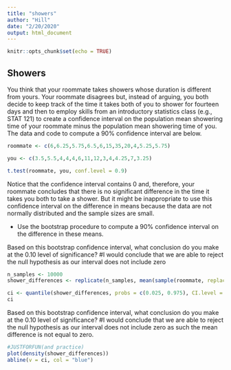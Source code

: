 ---
title: "showers"
author: "Hill"
date: "2/20/2020"
output: html_document
---

```{r setup, include=FALSE}
knitr::opts_chunk$set(echo = TRUE)
```
## Showers

You think that your roommate takes showers whose duration is different from
yours. Your roommate disagrees but, instead of arguing, you both decide to keep
track of the time it takes both of you to shower for fourteen days and then to
employ skills from an introductory statistics class (e.g., STAT 121) to create a
confidence interval on the population mean showering time of your roommate minus
the population mean showering time of you. The data and code to compute a 90%
confidence interval are below.

```{r}
roommate <- c(6,6.25,5.75,6.5,6,15,35,20,4,5.25,5.75)

you <- c(3.5,5.5,4,4,4,6,11,12,3,4,4.25,7,3.25)

t.test(roommate, you, conf.level = 0.9)
```


Notice that the confidence interval contains 0 and, therefore, your roommate
concludes that there is no significant difference in the time it takes you
both to take a shower. But it might be inappropriate to use this confidence
interval on the difference in means because the data are not normally
distributed and the sample sizes are small. 

+ Use the bootstrap procedure to compute a 90% confidence interval on the
difference in these means. 

Based on this bootstrap confidence interval, what
conclusion do you make at the 0.10 level of significance?
#I would conclude that we are able to reject the null hypothesis as our interval does not include zero 


```{r}
n_samples <- 10000
shower_differences <- replicate(n_samples, mean(sample(roommate, replace = TRUE)) - mean(sample(you, replace = TRUE)))

ci <- quantile(shower_differences, probs = c(0.025, 0.975), CI.level = .90)
ci

```

Based on this bootstrap confidence interval, what
conclusion do you make at the 0.10 level of significance?
#I would conclude that we are able to reject the null hypothesis as our interval does not include zero as such the mean difference is not equal to zero. 


```{r}
#JUSTFORFUN(and practice)
plot(density(shower_differences))
abline(v = ci, col = "blue")
```


